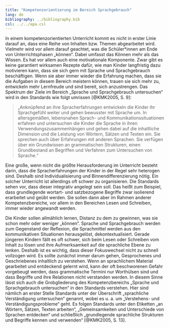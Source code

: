 ```yaml
---
title: "Kompetenzorientierung im Bereich Sprachgebrauch"
lang: de
bibliography: ../bibliography.bib
csl: ../../apa.csl
---
```


In einem kompetenzorientierten Unterricht kommt es nicht in erster Linie darauf an, dass eine Reihe von Inhalten bzw. Themen abgearbeitet wird. Vielmehr wird vor allem darauf geachtet, was die Schüler\*innen am Ende von Unterrichtsphasen „können“. Dabei umfasst das Können mehr als das Wissen. Es hat vor allem auch eine motivationale Komponente. Zwar gibt es keine garantiert wirksamen Rezepte dafür, wie man Kinder langfristig dazu motivieren kann, dass sie sich gern mit Sprache und Sprachgebrauch beschäftigen. Wenn sie aber immer wieder die Erfahrung machen, dass sie die Aufgaben in diesem Bereich meistern können, trauen sie sich mehr zu, entwickeln mehr Lernfreude und sind bereit, sich anzustrengen.
Das Spektrum der Ziele im Bereich „Sprache und Sprachgebrauch untersuchen“ wird in den Standards wie folgt umrissen [@KMK2005, S. 9]:

> „Anknüpfend an ihre Spracherfahrungen entwickeln die Kinder ihr Sprachgefühl weiter und gehen bewusster mit Sprache um. In altersgemäßen, lebensnahen Sprach- und Kommunikationssituationen erfahren und untersuchen die Kinder die Sprache in ihren Verwendungszusammenhängen und gehen dabei auf die inhaltliche Dimension und die Leistung von Wörtern, Sätzen und Texten ein. Sie sprechen auch über Erfahrungen mit anderen Sprachen. Sie verfügen über ein Grundwissen an grammatischen Strukturen, einen Grundbestand an Begriffen und Verfahren zum Untersuchen von Sprache.“

Eine große, wenn nicht die größte Herausforderung im Unterricht besteht darin, dass die Spracherfahrungen der Kinder in der Regel sehr heterogen sind. Deshalb sind Individualisierung und Binnendifferenzierung nötig. Ein solcher Unterricht ist allerdings oft schwer zu organisieren. Die Standards sehen vor, dass dieser integrativ angelegt sein soll. Das heißt zum Beispiel, dass grundlegende wortart- und satzbezogene Begriffe zwar isolierend erarbeitet und geübt werden. Sie sollen dann aber im Rahmen anderer Kompetenzbereiche, vor allem in den Bereichen Lesen und Schreiben, immer wieder angewandt werden.

Die Kinder sollen allmählich lernen, Distanz zu dem zu gewinnen, was sie schon mehr oder weniger „können“. Sprache und Sprachgebrauch werden zum Gegenstand der Reflexion, die Sprachmittel werden aus den kommunikativen Situationen herausgelöst, dekontextualisiert. Gerade jüngeren Kindern fällt es oft schwer, sich beim Lesen oder Schreiben vom Inhalt zu lösen und ihre Aufmerksamkeit auf die sprachliche Ebene zu lenken. Deshalb ist es wichtig, dass dieser Fokuswechsel nicht zu schnell vollzogen wird. Es sollte zunächst immer darum gehen, Gesprochenes und Geschriebenes inhaltlich zu verstehen. Wenn an sprachlichem Material gearbeitet und entdeckend gelernt wird, kann der oft beschworenen Gefahr vorgebeugt werden, dass grammatische Termini nur Worthülsen sind und dass Begriffe und ihre Relationen nicht verstanden werden. In diesem Sinne lässt sich auch die Grobgliederung des Kompetenzbereichs „Sprache und Sprachgebrauch untersuchen“ in den Standards verstehen. Hier sind nämlich an erster Stelle Standards unter der Überschrift „sprachliche Verständigung untersuchen“ genannt, wobei es u. a. um „Verstehens- und Verständigungsprobleme“ geht. Es folgen Standards unter den Etiketten „an Wörtern, Sätzen, Texten arbeiten“, „Gemeinsamkeiten und Unterschiede von Sprachen entdecken“ und schließlich „grundlegende sprachliche Strukturen und Begriffe kennen und verwenden“ [@KMK2005, S. 13]. 
